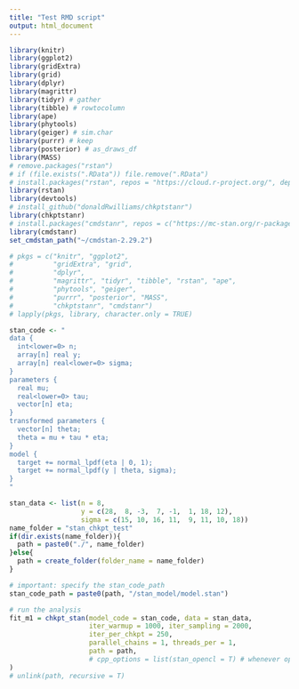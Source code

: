 ```yaml
---
title: "Test RMD script"
output: html_document
---
```


```r
library(knitr)
library(ggplot2)
library(gridExtra)
library(grid)
library(dplyr)
library(magrittr)
library(tidyr) # gather
library(tibble) # rowtocolumn
library(ape)
library(phytools)
library(geiger) # sim.char
library(purrr) # keep
library(posterior) # as_draws_df
library(MASS)
# remove.packages("rstan")
# if (file.exists(".RData")) file.remove(".RData")
# install.packages("rstan", repos = "https://cloud.r-project.org/", dependencies = TRUE)
library(rstan)
library(devtools)
# install_github("donaldRwilliams/chkptstanr")
library(chkptstanr)
# install.packages("cmdstanr", repos = c("https://mc-stan.org/r-packages/", getOption("repos")))
library(cmdstanr)
set_cmdstan_path("~/cmdstan-2.29.2")
```

```r
# pkgs = c("knitr", "ggplot2", 
#          "gridExtra", "grid",
#          "dplyr",
#          "magrittr", "tidyr", "tibble", "rstan", "ape",
#          "phytools", "geiger",
#          "purrr", "posterior", "MASS",
#          "chkptstanr", "cmdstanr")
# lapply(pkgs, library, character.only = TRUE)
```


```r
stan_code <- "
data {
  int<lower=0> n;
  array[n] real y;
  array[n] real<lower=0> sigma;
}
parameters {
  real mu;
  real<lower=0> tau;
  vector[n] eta;
}
transformed parameters {
  vector[n] theta;
  theta = mu + tau * eta;
}
model {
  target += normal_lpdf(eta | 0, 1);
  target += normal_lpdf(y | theta, sigma);
}
"
```

```r
stan_data <- list(n = 8,
                  y = c(28,  8, -3,  7, -1,  1, 18, 12),
                  sigma = c(15, 10, 16, 11,  9, 11, 10, 18))
name_folder = "stan_chkpt_test"
if(dir.exists(name_folder)){
  path = paste0("./", name_folder)
}else{
  path = create_folder(folder_name = name_folder)
}

# important: specify the stan_code_path
stan_code_path = paste0(path, "/stan_model/model.stan")

# run the analysis
fit_m1 = chkpt_stan(model_code = stan_code, data = stan_data,
                    iter_warmup = 1000, iter_sampling = 2000,
                    iter_per_chkpt = 250,
                    parallel_chains = 1, threads_per = 1,
                    path = path, 
                    # cpp_options = list(stan_opencl = T) # whenever opencl is available
)
# unlink(path, recursive = T)
```




